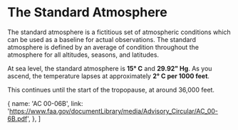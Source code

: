 

# The Standard Atmosphere

The standard atmosphere is a fictitious set of atmospheric conditions which can
be used as a baseline for actual observations. The standard atmosphere is
defined by an average of condition throughout the atmosphere for all altitudes,
seasons, and latitudes.

At sea level, the standard atmosphere is **15&deg; C** and **29.92" Hg**. As you
ascend, the temperature lapses at approximately **2&deg; C per 1000 feet**.

This continues until the start of the tropopause, at around 36,000 feet.

<StandardAtmosphereSlider />

  {
    name: 'AC 00-06B',
    link: 'https://www.faa.gov/documentLibrary/media/Advisory_Circular/AC_00-6B.pdf',
  },
]
